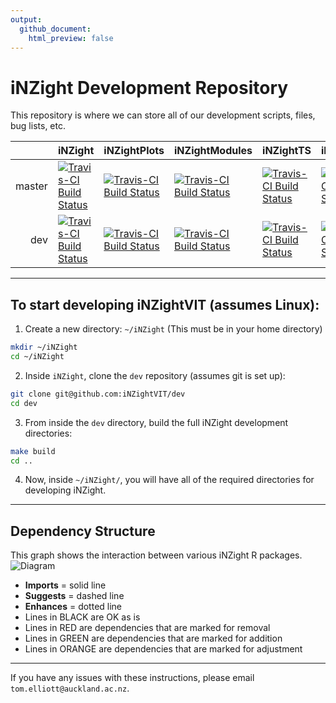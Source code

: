 ```yaml
---
output:
  github_document:
    html_preview: false
---
```


# iNZight Development Repository

This repository is where we can store all of our development scripts, files, bug lists, etc.

||iNZight|iNZightPlots|iNZightModules|iNZightTS|iNZightMR|iNZightRegression|iNZightMaps|iNZightTools|vit|
|--:|:--|:--|:--|:--|:--|:--|:--|:--|:--|
|master|[![Travis-CI Build Status](https://travis-ci.org/iNZightVIT/iNZight.svg?branch=master)](https://travis-ci.org/iNZightVIT/iNZight)|[![Travis-CI Build Status](https://travis-ci.org/iNZightVIT/iNZightPlots.svg?branch=master)](https://travis-ci.org/iNZightVIT/iNZightPlots)|[![Travis-CI Build Status](https://travis-ci.org/iNZightVIT/iNZightModules.svg?branch=master)](https://travis-ci.org/iNZightVIT/iNZightModules)|[![Travis-CI Build Status](https://travis-ci.org/iNZightVIT/iNZightTS.svg?branch=master)](https://travis-ci.org/iNZightVIT/iNZightTS)|[![Travis-CI Build Status](https://travis-ci.org/iNZightVIT/iNZightMR.svg?branch=master)](https://travis-ci.org/iNZightVIT/iNZightMR)|[![Travis-CI Build Status](https://travis-ci.org/iNZightVIT/iNZightRegression.svg?branch=master)](https://travis-ci.org/iNZightVIT/iNZightRegression)|[![Travis-CI Build Status](https://travis-ci.org/iNZightVIT/iNZightMaps.svg?branch=master)](https://travis-ci.org/iNZightVIT/iNZightMaps)|[![Travis-CI Build Status](https://travis-ci.org/iNZightVIT/iNZightTools.svg?branch=master)](https://travis-ci.org/iNZightVIT/iNZightTools)||
|dev|[![Travis-CI Build Status](https://travis-ci.org/iNZightVIT/iNZight.svg?branch=dev)](https://travis-ci.org/iNZightVIT/iNZight)|[![Travis-CI Build Status](https://travis-ci.org/iNZightVIT/iNZightPlots.svg?branch=dev)](https://travis-ci.org/iNZightVIT/iNZightPlots)|[![Travis-CI Build Status](https://travis-ci.org/iNZightVIT/iNZightModules.svg?branch=dev)](https://travis-ci.org/iNZightVIT/iNZightModules)|[![Travis-CI Build Status](https://travis-ci.org/iNZightVIT/iNZightTS.svg?branch=dev)](https://travis-ci.org/iNZightVIT/iNZightTS)|[![Travis-CI Build Status](https://travis-ci.org/iNZightVIT/iNZightMR.svg?branch=dev)](https://travis-ci.org/iNZightVIT/iNZightMR)|[![Travis-CI Build Status](https://travis-ci.org/iNZightVIT/iNZightRegression.svg?branch=dev)](https://travis-ci.org/iNZightVIT/iNZightRegression)|[![Travis-CI Build Status](https://travis-ci.org/iNZightVIT/iNZightMaps.svg?branch=dev)](https://travis-ci.org/iNZightVIT/iNZightMaps)|[![Travis-CI Build Status](https://travis-ci.org/iNZightVIT/iNZightTools.svg?branch=dev)](https://travis-ci.org/iNZightVIT/iNZightTools)||

***
## To start developing iNZightVIT (assumes Linux):

1) Create a new directory: `~/iNZight`
   (This must be in your home directory)
```bash
mkdir ~/iNZight
cd ~/iNZight
```

2) Inside `iNZight`, clone the `dev` repository (assumes git is set up):
```bash
git clone git@github.com:iNZightVIT/dev
cd dev
```

3) From inside the `dev` directory, build the full iNZight development directories:
```bash
make build
cd ..
```

4) Now, inside `~/iNZight/`, you will have all of the required directories for
   developing iNZight.

***
## Dependency Structure




This graph shows the interaction between various iNZight R packages.
![Diagram](https://raw.githubusercontent.com/iNZightVIT/dev/master/iNZight_dependencies.png)

* __Imports__ = solid line
* __Suggests__ = dashed line
* __Enhances__ = dotted line
* Lines in BLACK are OK as is
* Lines in RED are dependencies that are marked for removal
* Lines in GREEN are dependencies that are marked for addition
* Lines in ORANGE are dependencies that are marked for adjustment


***


If you have any issues with these instructions, please email `tom.elliott@auckland.ac.nz`.
